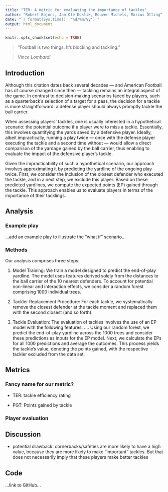 ---
title: "TER: A metric for evaluating the importance of tackles"
author: "Robert Bajons, Jan-Ole Koslik, Rouven Michels, Marius Ötting"
date: "`r format(Sys.time(), '%d/%m/%y')`"
output: html_document
---

```{r setup, include=FALSE}
knitr::opts_chunk$set(echo = TRUE)
```

> "Football is two things. It's blocking and tackling."

> *Vince Lombardi*

## Introduction

Although this citation dates back several decades --- and American Football has of course changed since then --- tackling remains an integral aspect of the game. In contrast to decision-making scenarios faced by players, such as a quarterback's selection of a target for a pass, the decision for a tackle is more straightforward: a defense player should always promptly tackle the ball carrier.

When assessing players' tackles, one is usually interested in a hypothetical scenario: the potential outcome if a player were to miss a tackle. 
Essentially, this involves quantifying the yards saved by a defensive player. Ideally, albeit impractically, running a play twice --- once with the defense player executing the tackle and a second time without --- would allow a direct comparison of the yardage gained by the ball carrier, thus enabling to evaluate the impact of the defensive player's tackle.


Given the impracticability of such a hypothetical scenario, our approach involves approximating it by predicting the yardline of the ongoing play twice. First, we consider the inclusion of the closest defender who executed the tackle, and in a next step, we exclude this player. Based on these predicted yardlines, we compute the expected points (EP) gained through the tackle. This approach enables us to evaluate players in terms of the importance of their tacklings.


## Analysis

### Example play

...add an example play to illustrate the "what if" scenario...

### Methods

Our analysis comprises three steps:

1. Model Training: We train a model designed to predict the end-of-play yardline. The model uses features derived solely from the distances to the ball carrier of the 10 nearest defenders. To account for potential non-linear and interaction effects, we consider a random forest comprising 1000 individual trees.

2. Tackler Replacement Procedure: For each tackle, we systematically remove the closest defender at the tackle moment and replaced them with the second closest (and so forth). 

3. Tackle Evaluation: The evaluation of tackles involves the use of an EP model with the following features: .... Using our random forest, we predict the end-of-play yardline across the 1000 trees and consider these predictions as inputs for the EP model. Next, we calculate the EPs for all 1000 predictions and average the outcomes. This process yields the tackle's value, denoting the points gained, with the respective tackler excluded from the data set.


## Metrics

### Fancy name for our metric?

- TER: tackle efficiency rating

- PGT: Points gained by tackle

### Player evaluation

## Discussion

- potential drawback: cornerbacks/safeties are more likely to have a high value, because they are more likely to make "important" tackles. But that does not necessarily imply that these players make better tackles

## Code

...link to GitHub...

